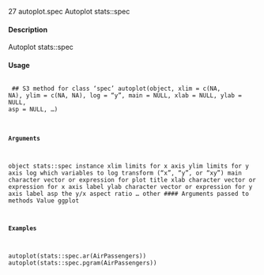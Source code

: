 27
autoplot.spec
Autoplot stats::spec

#### Description 
 
Autoplot stats::spec

#### Usage 
 <pre><code>
## S3 method for class 'spec'
autoplot(object, xlim = c(NA, NA), ylim = c(NA, NA),
log = "y", main = NULL, xlab = NULL, ylab = NULL, asp = NULL, ...)

#### Arguments 
 
object stats::spec instance
xlim limits for x axis
ylim limits for y axis
log which variables to log transform ("x", "y", or "xy")
main character vector or expression for plot title
xlab character vector or expression for x axis label
ylab character vector or expression for y axis label
asp the y/x aspect ratio
... other 
#### Arguments 
  passed to methods
Value
ggplot

#### Examples 

autoplot(stats::spec.ar(AirPassengers))
autoplot(stats::spec.pgram(AirPassengers))

